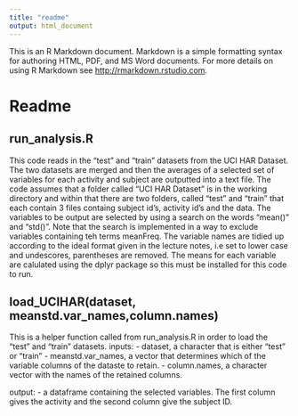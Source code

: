 ```yaml
---
title: "readme"
output: html_document
---
```


This is an R Markdown document. Markdown is a simple formatting syntax for authoring HTML, PDF, and MS Word documents. For more details on using R Markdown see <http://rmarkdown.rstudio.com>.

Readme
======
run_analysis.R
--------------
This code reads in the "test" and "train" datasets from the UCI HAR Dataset.  The two datasets are merged and then the averages of a selected set of variables for each activity and subject are outputted into a text file.
The code assumes that a folder called "UCI HAR Dataset" is in the working directory and within that there are two folders, called "test" and "train" that each contain 3 files containg subject id's, activity id's and the data.
The variables to be output are selected by using a search on the words "mean()" and "std()".  Note that the search is implemented in a way to exclude variables containing teh terms meanFreq.
The variable names are tidied up according to the ideal format given in the lecture notes, i.e set to lower case and undescores, parentheses are removed.
The means for each variable are calulated using the dplyr package so this must be installed for this code to run.

load\_UCIHAR(dataset, meanstd.var\_names,column.names)
-------------------------------------------------------
This is a helper function called from run_analysis.R in order to load the "test" and "train" datasets.
inputs:
  - dataset, a character that is either "test" or "train"
  - meanstd.var_names, a vector that determines which of the variable columns of the dataste to retain.
  - column.names, a character vector with the names of the retained columns.
  
output:
    - a dataframe containing the selected variables.  The first column gives the activity and the second column give the subject ID.


  

